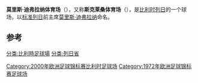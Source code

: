 {{noteTA|G1=比利时地名}}
{{Infobox stadium|
|stadium_name= 莫里斯·迪弗拉纳体育场
|fullname= Stade Maurice Dufrasne
|nickname= ''Sclessin''
|opened= 1909年
|location= {{BEL}}[[列日|列日]]
|seating_capacity= 27,670<ref>[http://standard.be/fr/infos-sur-le-stade/ Stade Maurice Dufrasne] standard.be (last view on 19/10/2017)</ref> (限制容载量), <br> 30,023 (最大容载量)
|tenants= [[皇家標準列治|标准列日]]
|image= [[File:Standard_liege_kaerjeng02.jpg|center]]
}}
'''莫里斯·迪弗拉纳体育场'''（{{lang-fr|stade Maurice Dufrasne}}），又称'''斯克莱桑体育场'''（{{lang-fr|stade de Sclessin}}），是[[比利时|比利时]][[列日|列日]]的一个球场，以[[皇家標準列治|标准列日]]前主席[[莫里斯·迪弗拉纳|莫里斯·迪弗拉纳]]命名。

==参考==
{{reflist}}

{{Soccer-stub}}

[[分类:比利時足球場|分类:比利時足球場]]
[[分类:列日省|分类:列日省]]
[[Category:2000年欧洲足球锦标赛比利时足球场|Category:2000年欧洲足球锦标赛比利时足球场]]
[[Category:1972年欧洲足球锦标赛足球场|Category:1972年欧洲足球锦标赛足球场]]
